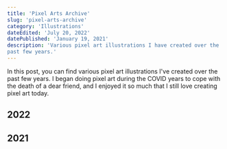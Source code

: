 ```yaml
---
title: 'Pixel Arts Archive'
slug: 'pixel-arts-archive'
category: 'Illustrations'
dateEdited: 'July 20, 2022'
datePublished: 'January 19, 2021'
description: 'Various pixel art illustrations I have created over the
past few years.'
---
```


In this post, you can find various pixel art illustrations I've created over the
past few years. I began doing pixel art during the COVID years to cope with the
death of a dear friend, and I enjoyed it so much that I still love creating
pixel art today.

## 2022

<EmbedImage
  src="posts/pixel-arts-archive/tales-from-earthsea.jpg"
  alt="Tales from Earthsea"
  caption="Tales from Earthsea"
  layout="wide"
/>

<EmbedImage
  src="posts/pixel-arts-archive/critters-1.jpg"
  alt="The Whooping Crane"
  caption="The Whooping Crane"
  layout="left"
/>

<EmbedImage
  src="posts/pixel-arts-archive/critters-2.jpg"
  alt="The Frog"
  caption="The Frog"
  layout="right"
/>

<EmbedImage
  src="posts/pixel-arts-archive/critters-3.jpg"
  alt="The Eurasian Tree Sparrow"
  caption="The Eurasian Tree Sparrow"
  layout="left"
/>

<EmbedImage
  src="posts/pixel-arts-archive/dark-souls-crow.jpg"
  alt="Dark Souls I"
  caption="Dark Souls I"
  layout="right"
/>

## 2021

<EmbedImage
  src="posts/pixel-arts-archive/old-pixel-art-2.jpg"
  alt="Dangerous Berries"
  caption="Dangerous Berries"
  layout="left"
/>

<EmbedImage
  src="posts/pixel-arts-archive/little-nightmares-porcelain-bully.jpg"
  alt="Little Nightmares II"
  caption="Little Nightmares II"
  layout="right"
/>

<EmbedImage
  src="posts/pixel-arts-archive/the-lord-of-the-rings-moria.jpg"
  alt="The Lord of the Rings"
  caption="The Lord of the Rings"
  layout="left"
/>

<EmbedImage
  src="posts/pixel-arts-archive/old-pixel-art-4.jpg"
  alt="The Wanderer"
  caption="The Wanderer"
  layout="right"
/>

<EmbedImage
  src="posts/pixel-arts-archive/old-pixel-art-3.jpg"
  alt="Moonlight Church"
  caption="Moonlight Church"
  layout="left"
/>

<EmbedImage
  src="posts/pixel-arts-archive/old-pixel-art-1.jpg"
  alt="Steampunk Coffee Shop"
  caption="Steampunk Coffee Shop"
  layout="right"
/>
